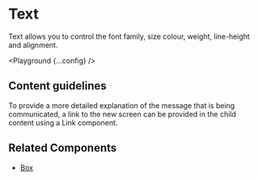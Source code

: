 
# Text

Text allows you to control the font family, size colour, weight, line-height and alignment.

<Playground {...config} />

## Content guidelines

To provide a more detailed explanation of the message that is being communicated, a link to the new screen can be provided in the child content using a Link component.

## Related Components

- [Box](/box)